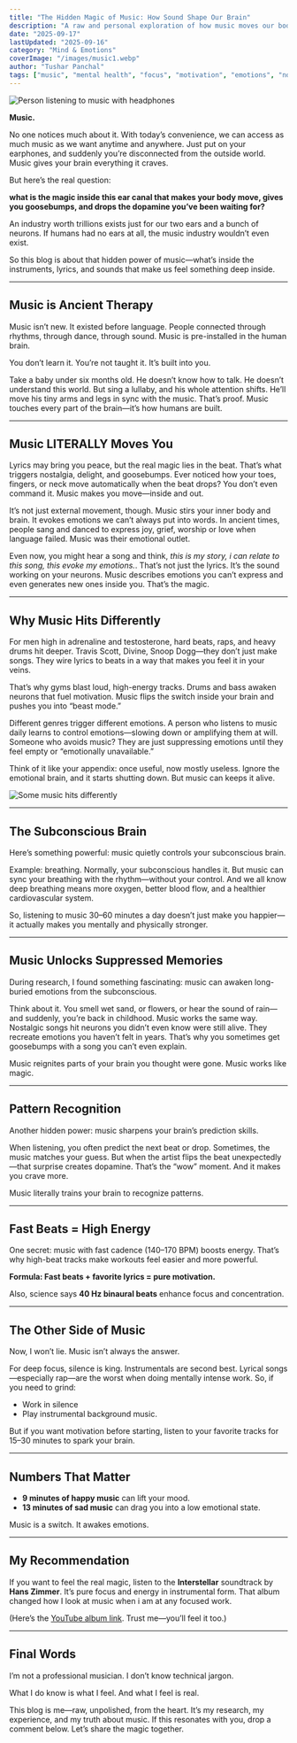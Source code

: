 ```yaml
---
title: "The Hidden Magic of Music: How Sound Shape Our Brain"
description: "A raw and personal exploration of how music moves our body, awakens emotions, triggers memories, and rewires the brain. Discover why beats, nostalgia, and rhythm are more than just sound."
date: "2025-09-17"
lastUpdated: "2025-09-16"
category: "Mind & Emotions"
coverImage: "/images/music1.webp"
author: "Tushar Panchal"
tags: ["music", "mental health", "focus", "motivation", "emotions", "nostalgia"]
---
```



<Image
  src="/images/music-earphones.webp"
  alt="Person listening to music with headphones"
  width={800}
  height={400}
  className="rounded-xl my-6 mx-auto shadow-lg"
/>


**Music.**

No one notices much about it. With today’s convenience, we can access as much music as we want anytime and anywhere. Just put on your earphones, and suddenly you’re disconnected from the outside world. Music gives your brain everything it craves.  

But here’s the real question:

**what is the magic inside this ear canal that makes your body move, gives you goosebumps, and drops the dopamine you’ve been waiting for?** 

An industry worth trillions exists just for our two ears and a bunch of neurons. If humans had no ears at all, the music industry wouldn’t even exist.  

So this blog is about that hidden power of music—what’s inside the instruments, lyrics, and sounds that make us feel something deep inside.  

---

## Music is Ancient Therapy  

Music isn’t new. It existed before language. People connected through rhythms, through dance, through sound. Music is pre-installed in the human brain.  

You don’t learn it. You’re not taught it. It’s built into you.  

Take a baby under six months old. He doesn’t know how to talk. He doesn’t understand this world. But sing a lullaby, and his whole attention shifts. He’ll move his tiny arms and legs in sync with the music. That’s proof. Music touches every part of the brain—it’s how humans are built.  

---

## Music LITERALLY Moves You   

Lyrics may bring you peace, but the real magic lies in the beat. That’s what triggers nostalgia, delight, and goosebumps. Ever noticed how your toes, fingers, or neck move automatically when the beat drops? You don’t even command it. Music makes you move—inside and out.  

It’s not just external movement, though. Music stirs your inner body and brain. It evokes emotions we can’t always put into words. In ancient times, people sang and danced to express joy, grief, worship or love when language failed. Music was their emotional outlet.  

Even now, you might hear a song and think, *this is my story, i can relate to this song, this evoke my emotions.*. That’s not just the lyrics. It’s the sound working on your neurons. Music describes emotions you can’t express and even generates new ones inside you. That’s the magic.  

---

## Why Music Hits Differently  

For men high in adrenaline and testosterone, hard beats, raps, and heavy drums hit deeper. Travis Scott, Divine, Snoop Dogg—they don’t just make songs. They wire lyrics to beats in a way that makes you feel it in your veins.  

That’s why gyms blast loud, high-energy tracks. Drums and bass awaken neurons that fuel motivation. Music flips the switch inside your brain and pushes you into “beast mode.”  

Different genres trigger different emotions. A person who listens to music daily learns to control emotions—slowing down or amplifying them at will. Someone who avoids music? They are just suppressing emotions until they feel empty or “emotionally unavailable.”  

Think of it like your appendix: once useful, now mostly useless. Ignore the emotional brain, and it starts shutting down. But music can keeps it alive.  

<Image
  src="/images/music-hit.webp"
  alt="Some music hits differently"
  width={800}
  height={400}
  className="rounded-xl my-6 mx-auto shadow-lg"
/>

---

## The Subconscious Brain

Here’s something powerful: music quietly controls your subconscious brain.  

Example: breathing. Normally, your subconscious handles it. But music can sync your breathing with the rhythm—without your control. And we all know deep breathing means more oxygen, better blood flow, and a healthier cardiovascular system.  

So, listening to music 30–60 minutes a day doesn’t just make you happier—it actually makes you mentally and physically stronger.  

---

## Music Unlocks Suppressed Memories  

During research, I found something fascinating: music can awaken long-buried emotions from the subconscious.  

Think about it. You smell wet sand, or flowers, or hear the sound of rain—and suddenly, you’re back in childhood. Music works the same way. Nostalgic songs hit neurons you didn’t even know were still alive. They recreate emotions you haven’t felt in years. That’s why you sometimes get goosebumps with a song you can’t even explain.  

Music reignites parts of your brain you thought were gone. Music works like magic.  

---

## Pattern Recognition

Another hidden power: music sharpens your brain’s prediction skills.  

When listening, you often predict the next beat or drop. Sometimes, the music matches your guess. But when the artist flips the beat unexpectedly—that surprise creates dopamine. That’s the “wow” moment. And it makes you crave more.  

Music literally trains your brain to recognize patterns.  

---

## Fast Beats = High Energy  

One secret: music with fast cadence (140–170 BPM) boosts energy. That’s why high-beat tracks make workouts feel easier and more powerful.  

**Formula: Fast beats + favorite lyrics = pure motivation.**  

Also, science says **40 Hz binaural beats** enhance focus and concentration.  

---

## The Other Side of Music  

Now, I won’t lie. Music isn’t always the answer.  

For deep focus, silence is king. Instrumentals are second best. Lyrical songs—especially rap—are the worst when doing mentally intense work. So, if you need to grind:  
- Work in silence 
- Play instrumental background music.  

But if you want motivation before starting, listen to your favorite tracks for 15–30 minutes to spark your brain.  

---

## Numbers That Matter  

- **9 minutes of happy music** can lift your mood.  
- **13 minutes of sad music** can drag you into a low emotional state.  

Music is a switch. It awakes emotions.  

---

## My Recommendation  

If you want to feel the real magic, listen to the **Interstellar** soundtrack by **Hans Zimmer**. It’s pure focus and energy in instrumental form. That album changed how I look at music when i am at any focused work.  

(Here’s the [YouTube album link](https://www.youtube.com/playlist?list=OLAK5uy_mDWtgeNF9LzujhjNi5DFcX-Lld0_ZMr_s). Trust me—you’ll feel it too.)  

---

## Final Words  

I’m not a professional musician. I don’t know technical jargon.  

What I do know is what I feel. And what I feel is real.  

This blog is me—raw, unpolished, from the heart. It’s my research, my experience, and my truth about music. If this resonates with you, drop a comment below. Let’s share the magic together.  
